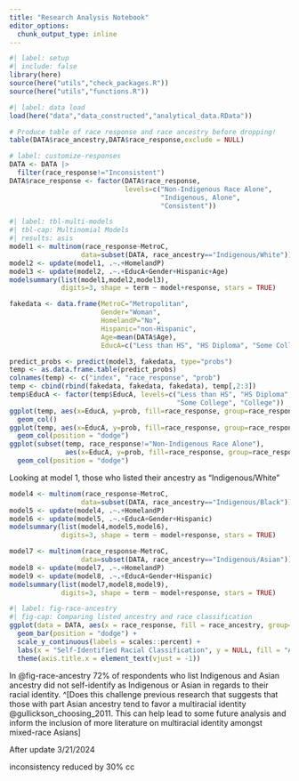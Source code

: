 ```yaml
---
title: "Research Analysis Notebook"
editor_options: 
  chunk_output_type: inline
---
```


```r
#| label: setup
#| include: false
library(here)
source(here("utils","check_packages.R"))
source(here("utils","functions.R"))
```

```r
#| label: data load
load(here("data","data_constructed","analytical_data.RData"))
```

```r
# Produce table of race response and race ancestry before dropping!
table(DATA$race_ancestry,DATA$race_response,exclude = NULL)
```

```r
# label: customize-responses
DATA <- DATA |>
  filter(race_response!="Inconsistent")
DATA$race_response <- factor(DATA$race_response,
                             levels=c("Non-Indigenous Race Alone",
                                      "Indigenous, Alone",
                                      "Consistent"))
```

```r
#| label: tbl-multi-models
#| tbl-cap: Multinomial Models
#| results: asis
model1 <- multinom(race_response~MetroC,
                  data=subset(DATA, race_ancestry=="Indigenous/White"))
model2 <- update(model1, .~.+HomelandP)
model3 <- update(model2, .~.+EducA+Gender+Hispanic+Age)
modelsummary(list(model1,model2,model3),
             digits=3, shape = term ~ model+response, stars = TRUE)
```

```r
fakedata <- data.frame(MetroC="Metropolitan",
                       Gender="Woman",
                       HomelandP="No",
                       Hispanic="non-Hispanic",
                       Age=mean(DATA$Age),
                       EducA=c("Less than HS", "HS Diploma", "Some College", "College"))

predict_probs <- predict(model3, fakedata, type="probs")
temp <- as.data.frame.table(predict_probs)
colnames(temp) <- c("index", "race_response", "prob")
temp <- cbind(rbind(fakedata, fakedata, fakedata), temp[,2:3])
temp$EducA <- factor(temp$EducA, levels=c("Less than HS", "HS Diploma", 
                                          "Some College", "College"))
ggplot(temp, aes(x=EducA, y=prob, fill=race_response, group=race_response))+
  geom_col()
ggplot(temp, aes(x=EducA, y=prob, fill=race_response, group=race_response))+
  geom_col(position = "dodge")
ggplot(subset(temp, race_response!="Non-Indigenous Race Alone"), 
              aes(x=EducA, y=prob, fill=race_response, group=race_response))+
  geom_col(position = "dodge")

```

Looking at model 1, those who listed their ancestry as "Indigenous/White"
```r

model4 <- multinom(race_response~MetroC,
                  data=subset(DATA, race_ancestry=="Indigenous/Black"))
model5 <- update(model4, .~.+HomelandP)
model6 <- update(model5, .~.+EducA+Gender+Hispanic)
modelsummary(list(model4,model5,model6),
             digits=3, shape = term ~ model+response, stars = TRUE)
```

```r
model7 <- multinom(race_response~MetroC,
                  data=subset(DATA, race_ancestry=="Indigenous/Asian"))
model8 <- update(model7, .~.+HomelandP)
model9 <- update(model8, .~.+EducA+Gender+Hispanic)
modelsummary(list(model7,model8,model9),
             digits=3, shape = term ~ model+response, stars = TRUE)
```

```r
#| label: fig-race-ancestry
#| fig-cap: Comparing listed ancestry and race classification
ggplot(data = DATA, aes(x = race_response, fill = race_ancestry, group=race_ancestry, y=after_stat(prop))) + 
  geom_bar(position = "dodge") +
  scale_y_continuous(labels = scales::percent) +
  labs(x = "Self-Identified Racial Classification", y = NULL, fill = "Ancestry")+
  theme(axis.title.x = element_text(vjust = -1)) 
```

In @fig-race-ancestry 72% of respondents who list Indigenous and Asian ancestry did not self-identify as Indigenous or Asian in regards to their racial identity. \^[Does this challenge previous research that suggests that those with part Asian ancestry tend to favor a multiracial identity @gullickson_choosing_2011. This can help lead to some future analysis and inform the inclusion of more literature on multiracial identity amongst mixed-race Asians]

After update 3/21/2024

inconsistency reduced by 30% cc
